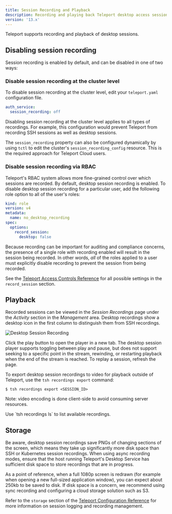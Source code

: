 ```yaml
---
title: Session Recording and Playback
description: Recording and playing back Teleport desktop access sessions.
version: '13.x'
---
```


Teleport supports recording and playback of desktop sessions.

## Disabling session recording

Session recording is enabled by default, and can be disabled in one of two ways:

### Disable session recording at the cluster level

To disable session recording at the cluster level, edit your `teleport.yaml`
configuration file.

```yaml
auth_service:
  session_recording: off
```

<Warning>
  Disabling session recording at the cluster level applies to all types of
  recordings. For example, this configuration would prevent Teleport from
  recording SSH sessions as well as desktop sessions.
</Warning>

The `session_recording` property can also be configured dynamically by using
`tctl` to edit the cluster's `session_recording_config` resource. This is the
required approach for Teleport Cloud users.

### Disable session recording via RBAC

Teleport's RBAC system allows more fine-grained control over which sessions are
recorded. By default, desktop session recording is enabled. To disable desktop
session recording for a particular user, add the following role option to all of
the user's roles:

```yaml
kind: role
version: v4
metadata:
  name: no_desktop_recording
spec:
  options:
    record_session:
      desktop: false
```

Because recording can be important for auditing and compliance concerns, the
presence of a single role with recording enabled will result in the session
being recorded. In other words, *all* of the roles applied to a user must
explicitly disable recording to prevent the session from being recorded.

See the
[Teleport Access Controls Reference](/docs/ver/13.x/access-controls/reference)
for all possible settings in the `record_session` section.

## Playback

Recorded sessions can be viewed in the *Session Recordings* page under the
*Activity* section in the *Management* area. Desktop recordings show a
desktop icon in the first column to distinguish them from SSH recordings.

![Desktop Session Recording](/assets/session-recording@2x-6786acd6a3.png)

Click the play button to open the player in a new tab. The desktop session
player supports toggling between play and pause, but does not support seeking to
a specific point in the stream, rewinding, or restarting playback when the end
of the stream is reached. To replay a session, refresh the page.

To export desktop session recordings to video for playback outside of Teleport,
use the `tsh recordings export` command:

```code
$ tsh recordings export <SESSION_ID>
```

Note: video encoding is done client-side to avoid consuming server resources.

<Tip>
  Use `tsh recordings ls` to list available recordings.
</Tip>

## Storage

Be aware, desktop session recordings save PNGs of changing sections of the
screen, which means they take up significantly more disk space than SSH or
Kubernetes session recordings. When using async recording modes, ensure that the
host running Teleport's Desktop Service has sufficient disk space to store
recordings that are in progress.

As a point of reference, when a full 1080p screen is redrawn (for example when
opening a new full-sized application window), you can expect about 250kb to be
saved to disk. If disk space is a concern, we recommend using sync recording and
configuring a cloud storage solution such as S3.

Refer to the `storage` section of the [Teleport Configuration Reference](/docs/ver/13.x/reference/config)
for more information on session logging and recording management.
